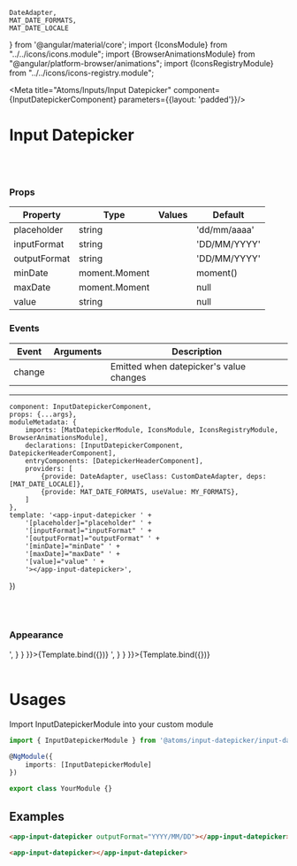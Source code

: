     DateAdapter,
    MAT_DATE_FORMATS,
    MAT_DATE_LOCALE
} from '@angular/material/core'; import {IconsModule} from "../../icons/icons.module"; import {BrowserAnimationsModule} from "@angular/platform-browser/animations"; import {IconsRegistryModule} from "../../icons/icons-registry.module";

<Meta
    title="Atoms/Inputs/Input Datepicker"
    component={InputDatepickerComponent}
    parameters={{layout: 'padded'}}/>

# Input Datepicker
<br/>
<br/>

### Props
| Property | Type  | Values | Default  |
| ------ | --------- |------ | --------- |
| placeholder    | string   |  | 'dd/mm/aaaa' |
| inputFormat      | string   |  | 'DD/MM/YYYY' |
| outputFormat      | string  |      | 'DD/MM/YYYY'     |
| minDate   | moment.Moment |        |  moment() |
| maxDate    | moment.Moment   |         |  null  |
| value    | string   |         |  null  |

### Events
| Event | Arguments  | Description |
| ------ | --------- |------ |
| change    |     | Emitted when datepicker's value changes |

------

    component: InputDatepickerComponent,
    props: {...args},
    moduleMetadata: {
        imports: [MatDatepickerModule, IconsModule, IconsRegistryModule, BrowserAnimationsModule],
        declarations: [InputDatepickerComponent, DatepickerHeaderComponent],
        entryComponents: [DatepickerHeaderComponent],
        providers: [
            {provide: DateAdapter, useClass: CustomDateAdapter, deps: [MAT_DATE_LOCALE]},
            {provide: MAT_DATE_FORMATS, useValue: MY_FORMATS},
        ]
    },
    template: '<app-input-datepicker ' +
        '[placeholder]="placeholder" ' +
        '[inputFormat]="inputFormat" ' +
        '[outputFormat]="outputFormat" ' +
        '[minDate]="minDate" ' +
        '[maxDate]="maxDate" ' +
        '[value]="value" ' +
        '></app-input-datepicker>',
})

<br/>
<br/>

### Appearance

<Canvas>
    <Story name='Default' height={350}
           args={{
               placeholder: 'dd/mm/aaaa',
               inputFormat: 'DD/MM/YYYY',
               outputFormat: 'DD/MM/YYYY',
               minDate: moment()
           }} parameters={{
        docs: {
            source: {
                code: '<app-input-datepicker></app-input-datepicker>',
            }
        }
    }}>{Template.bind({})}
    </Story>
    <Story name='Min Date' height={350}
           args={{
               placeholder: 'dd/mm/aaaa',
               inputFormat: 'DD/MM/YYYY',
               outputFormat: 'DD/MM/YYYY',
               minDate: moment().add(3, 'd')
           }} parameters={{
        docs: {
            source: {
                code: '<app-input-datepicker></app-input-datepicker>',
            }
        }
    }}>{Template.bind({})}
    </Story>
</Canvas>

<br/>
<br/>

# Usages

Import InputDatepickerModule into your custom module

```typescript
import { InputDatepickerModule } from '@atoms/input-datepicker/input-datepicker.module';

@NgModule({
    imports: [InputDatepickerModule]
})

export class YourModule {}
```

## Examples

  ```html
<app-input-datepicker outputFormat="YYYY/MM/DD"></app-input-datepicker>
```
 ```html
<app-input-datepicker></app-input-datepicker>
  ```
